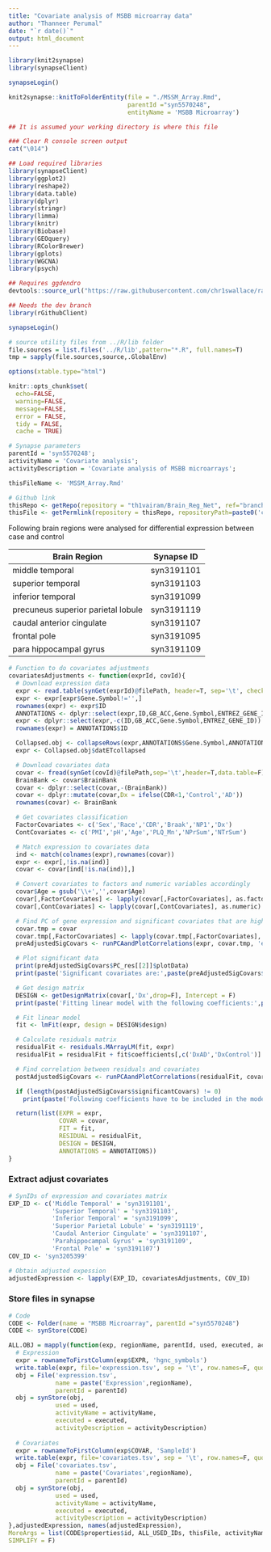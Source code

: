 ```yaml
---
title: "Covariate analysis of MSBB microarray data"
author: "Thanneer Perumal"
date: "`r date()`"
output: html_document
---
```

```r
library(knit2synapse)
library(synapseClient)

synapseLogin()

knit2synapse::knitToFolderEntity(file = "./MSSM_Array.Rmd",
                                 parentId ="syn5570248",
                                 entityName = 'MSBB Microarray')
```

```r
## It is assumed your working directory is where this file

### Clear R console screen output
cat("\014") 

## Load required libraries
library(synapseClient)
library(ggplot2)
library(reshape2)
library(data.table)
library(dplyr)
library(stringr)
library(limma)
library(knitr)
library(Biobase)
library(GEOquery)
library(RColorBrewer)
library(gplots)
library(WGCNA)
library(psych)

## Requires ggdendro
devtools::source_url("https://raw.githubusercontent.com/chr1swallace/random-functions/master/R/ggplot-heatmap.R")

## Needs the dev branch
library(rGithubClient)

synapseLogin()

# source utility files from ../R/lib folder
file.sources = list.files('../R/lib',pattern="*.R", full.names=T)
tmp = sapply(file.sources,source,.GlobalEnv)

options(xtable.type="html")

knitr::opts_chunk$set(
  echo=FALSE,
  warning=FALSE,
  message=FALSE,
  error = FALSE,
  tidy = FALSE,
  cache = TRUE)
```

```r
# Synapse parameters
parentId = 'syn5570248';
activityName = 'Covariate analysis';
activityDescription = 'Covariate analysis of MSBB microarrays';

thisFileName <- 'MSSM_Array.Rmd'

# Github link
thisRepo <- getRepo(repository = "th1vairam/Brain_Reg_Net", ref="branch", refName='AMPAD')
thisFile <- getPermlink(repository = thisRepo, repositoryPath=paste0('code/Rmd/',thisFileName))
```
Following brain regions were analysed for differential expression between case and control

| Brain Region                        | Synapse ID |
| ----------------------------------- | ---------- |
| middle temporal                     | syn3191101 |
| superior temporal                   | syn3191103 |
| inferior temporal                   | syn3191099 |
| precuneus superior parietal lobule  | syn3191119 |
| caudal anterior cingulate           | syn3191107 |
| frontal pole                        | syn3191095 |
| para hippocampal gyrus              | syn3191109 |

```r
# Function to do covariates adjustments
covariatesAdjustments <- function(exprId, covId){
  # Download expression data
  expr <- read.table(synGet(exprId)@filePath, header=T, sep='\t', check.names = F)
  expr <- expr[expr$Gene.Symbol!='',]
  rownames(expr) <- expr$ID
  ANNOTATIONS <- dplyr::select(expr,ID,GB_ACC,Gene.Symbol,ENTREZ_GENE_ID)
  expr <- dplyr::select(expr,-c(ID,GB_ACC,Gene.Symbol,ENTREZ_GENE_ID))
  rownames(expr) = ANNOTATIONS$ID

  Collapsed.obj <- collapseRows(expr,ANNOTATIONS$Gene.Symbol,ANNOTATIONS$ID)
  expr <- Collapsed.obj$datETcollapsed

  # Download covariates data
  covar <- fread(synGet(covId)@filePath,sep='\t',header=T,data.table=F)
  BrainBank <- covar$BrainBank
  covar <- dplyr::select(covar,-(BrainBank))
  covar <- dplyr::mutate(covar,Dx = ifelse(CDR<1,'Control','AD'))
  rownames(covar) <- BrainBank

  # Get covariates classification
  FactorCovariates <- c('Sex','Race','CDR','Braak','NP1','Dx')
  ContCovariates <- c('PMI','pH','Age','PLQ_Mn','NPrSum','NTrSum')

  # Match expression to covariates data
  ind <- match(colnames(expr),rownames(covar))
  expr <- expr[,!is.na(ind)]
  covar <- covar[ind[!is.na(ind)],]

  # Convert covariates to factors and numeric variables accordingly
  covar$Age = gsub('\\+','',covar$Age)
  covar[,FactorCovariates] <- lapply(covar[,FactorCovariates], as.factor)
  covar[,ContCovariates] <- lapply(covar[,ContCovariates], as.numeric)  

  # Find PC of gene expression and significant covariates that are highly correlated with PCs
  covar.tmp = covar
  covar.tmp[,FactorCovariates] <- lapply(covar.tmp[,FactorCovariates], as.numeric)
  preAdjustedSigCovars <- runPCAandPlotCorrelations(expr, covar.tmp, 'expression', isKeyPlot=TRUE)

  # Plot significant data
  print(preAdjustedSigCovars$PC_res[[2]]$plotData)
  print(paste('Significant covariates are:',paste(preAdjustedSigCovars$significantCovars,collapse=',')))

  # Get design matrix
  DESIGN <- getDesignMatrix(covar[,'Dx',drop=F], Intercept = F)
  print(paste('Fitting linear model with the following coefficients:',paste(colnames(DESIGN$design),collapse=',')))

  # Fit linear model
  fit <- lmFit(expr, design = DESIGN$design)

  # Calculate residuals matrix
  residualFit <- residuals.MArrayLM(fit, expr)
  residualFit = residualFit + fit$coefficients[,c('DxAD','DxControl')] %*% t(DESIGN$design[,c('DxAD','DxControl')])

  # Find correlation between residuals and covariates 
  postAdjustedSigCovars <- runPCAandPlotCorrelations(residualFit, covar.tmp,'residual expression', isKeyPlot=TRUE)

  if (length(postAdjustedSigCovars$significantCovars) != 0)
    print(paste('Following coefficients have to be included in the model:',paste(postAdjustedSigCovars$significantCovars,collapse=',')))

  return(list(EXPR = expr,
              COVAR = covar,
              FIT = fit, 
              RESIDUAL = residualFit, 
              DESIGN = DESIGN, 
              ANNOTATIONS = ANNOTATIONS))
}
```
### Extract adjust covariates
```r
# SynIDs of expression and covariates matrix
EXP_ID <- c('Middle Temporal' = 'syn3191101',
            'Superior Temporal' = 'syn3191103',
            'Inferior Temporal' = 'syn3191099',
            'Superior Parietal Lobule' = 'syn3191119',
            'Caudal Anterior Cingulate' = 'syn3191107',
            'Parahippocampal Gyrus' = 'syn3191109',
            'Frontal Pole' = 'syn3191107')
COV_ID <- 'syn3205399'  

# Obtain adjusted expession
adjustedExpression <- lapply(EXP_ID, covariatesAdjustments, COV_ID)
```
### Store files in synapse
```r
# Code
CODE <- Folder(name = "MSBB Microarray", parentId ="syn5570248")
CODE <- synStore(CODE)

ALL.OBJ = mapply(function(exp, regionName, parentId, used, executed, activityName, activityDescription){
  # Expression
  expr = rownameToFirstColumn(exp$EXPR, 'hgnc_symbols')
  write.table(expr, file='expression.tsv', sep = '\t', row.names=F, quote=F)
  obj = File('expression.tsv', 
             name = paste('Expression',regionName), 
             parentId = parentId)
  obj = synStore(obj,
             used = used, 
             activityName = activityName, 
             executed = executed, 
             activityDescription = activityDescription)
  
  # Covariates
  expr = rownameToFirstColumn(exp$COVAR, 'SampleId')
  write.table(expr, file='covariates.tsv', sep = '\t', row.names=F, quote=F)
  obj = File('covariates.tsv', 
             name = paste('Covariates',regionName), 
             parentId = parentId)
  obj = synStore(obj,
             used = used, 
             activityName = activityName, 
             executed = executed, 
             activityDescription = activityDescription)
},adjustedExpression, names(adjustedExpression), 
MoreArgs = list(CODE$properties$id, ALL_USED_IDs, thisFile, activityName, activityDescription), 
SIMPLIFY = F)       
```
